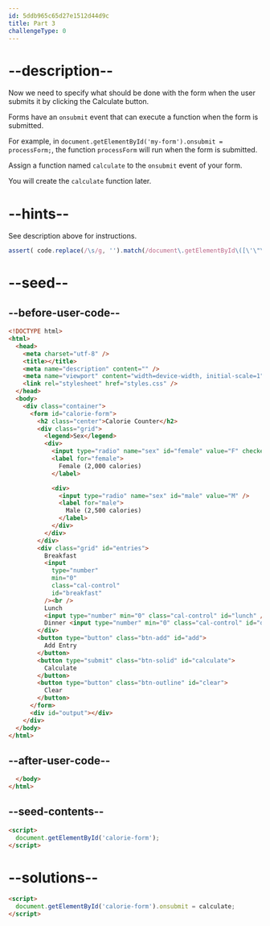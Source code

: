```yaml
---
id: 5ddb965c65d27e1512d44d9c
title: Part 3
challengeType: 0
---
```


# --description--

Now we need to specify what should be done with the form when the user submits it by clicking the Calculate button.

Forms have an `onsubmit` event that can execute a function when the form is submitted.

For example, in `document.getElementById('my-form').onsubmit = processForm;`, the function `processForm` will run when the form is submitted.

Assign a function named `calculate` to the `onsubmit` event of your form.

You will create the `calculate` function later.

# --hints--

See description above for instructions.

```js
assert( code.replace(/\s/g, '').match(/document\.getElementById\([\'\"\`]calorie\-form[\'\"\`]\)\.onsubmit\=calculate/) );
```

# --seed--

## --before-user-code--

```html
<!DOCTYPE html>
<html>
  <head>
    <meta charset="utf-8" />
    <title></title>
    <meta name="description" content="" />
    <meta name="viewport" content="width=device-width, initial-scale=1" />
    <link rel="stylesheet" href="styles.css" />
  </head>
  <body>
    <div class="container">
      <form id="calorie-form">
        <h2 class="center">Calorie Counter</h2>
        <div class="grid">
          <legend>Sex</legend>
          <div>
            <input type="radio" name="sex" id="female" value="F" checked />
            <label for="female">
              Female (2,000 calories)
            </label>

            <div>
              <input type="radio" name="sex" id="male" value="M" />
              <label for="male">
                Male (2,500 calories)
              </label>
            </div>
          </div>
        </div>
        <div class="grid" id="entries">
          Breakfast
          <input
            type="number"
            min="0"
            class="cal-control"
            id="breakfast"
          /><br />
          Lunch
          <input type="number" min="0" class="cal-control" id="lunch" /><br />
          Dinner <input type="number" min="0" class="cal-control" id="dinner" />
        </div>
        <button type="button" class="btn-add" id="add">
          Add Entry
        </button>
        <button type="submit" class="btn-solid" id="calculate">
          Calculate
        </button>
        <button type="button" class="btn-outline" id="clear">
          Clear
        </button>
      </form>
      <div id="output"></div>
    </div>
  </body>
</html>
```

## --after-user-code--

```html
  </body>
</html>
```

## --seed-contents--

```html
<script>
  document.getElementById('calorie-form');
</script>
```

# --solutions--

```html
<script>
  document.getElementById('calorie-form').onsubmit = calculate;
</script>
```
